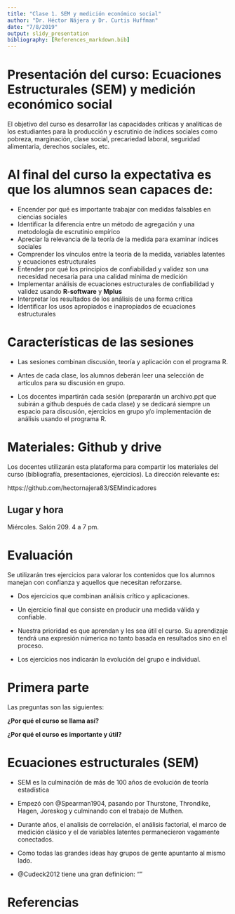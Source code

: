 ```yaml
---
title: "Clase 1. SEM y medición económico social"
author: "Dr. Héctor Nájera y Dr. Curtis Huffman"
date: "7/8/2019"
output: slidy_presentation
bibliography: [References_markdown.bib]
---
```



# Presentación del curso: Ecuaciones Estructurales (SEM) y medición económico social

El objetivo del curso es desarrollar las capacidades críticas y analíticas de los estudiantes para la producción y escrutinio de índices sociales como pobreza, marginación, clase social, precariedad laboral, seguridad alimentaria, derechos sociales, etc. 

# Al final del curso la expectativa es que los alumnos sean capaces de:

* Encender por qué es importante trabajar con medidas falsables en ciencias sociales
* Identificar la diferencia entre un método de agregación y una metodología de escrutinio empírico
* Apreciar la relevancia de la teoría de la medida para examinar índices sociales 
* Comprender los vínculos entre la teoría de la medida, variables latentes y ecuaciones estructurales
* Entender por qué los principios de confiabilidad y validez son una necesidad necesaria para una calidad mínima de medición
* Implementar análisis de ecuaciones estructurales de confiabilidad y validez usando **R-software** y **Mplus**
* Interpretar los resultados de los análisis de una forma crítica
* Identificar los usos apropiados e inapropiados de ecuaciones estructurales

# Características de las sesiones

* Las sesiones combinan discusión, teoría y aplicación con el programa R. 

* Antes de cada clase, los alumnos deberán leer una selección de artículos para su discusión en grupo. 

* Los docentes impartirán cada sesión (prepararán un archivo.ppt que subirán a github después de cada clase) y se dedicará siempre un espacio para discusión, ejercicios en grupo y/o implementación de análisis usando el programa R. 

# Materiales: Github y drive

Los docentes utilizarán esta plataforma para compartir los materiales del curso (bibliografía, presentaciones, ejercicios). La dirección relevante es:

https://github.com/hectornajera83/SEMindicadores 

## Lugar y hora

Miércoles. Salón 209. 4 a 7 pm.

# Evaluación 

Se utilizarán tres ejercicios para valorar los contenidos que los alumnos manejan con confianza y aquellos que necesitan reforzarse.  

* Dos ejercicios que combinan análisis crítico y aplicaciones.

* Un ejercicio final que consiste en producir una medida válida y confiable.

* Nuestra prioridad es que aprendan y les sea útil el curso. Su aprendizaje tendrá una expresión númerica no tanto basada en resultados sino en el proceso. 

* Los ejercicios nos indicarán la evolución del grupo e individual. 

# Primera parte 

Las preguntas son las siguientes: 

**¿Por qué el curso se llama así?**

**¿Por qué el curso es importante y útil?**

# Ecuaciones estructurales (SEM)

* SEM es la culminación de más de 100 años de evolución de teoría estadística

* Empezó con @Spearman1904, pasando por Thurstone, Throndike, Hagen, Joreskog y culminando con el trabajo de Muthen. 

* Durante años, el analisis de correlación, el análisis factorial, el marco de medición clásico y el de variables latentes permanecieron vagamente conectados. 

* Como todas las grandes ideas hay grupos de gente apuntanto al mismo lado. 

* @Cudeck2012 tiene una gran definicion: ""

# Referencias
